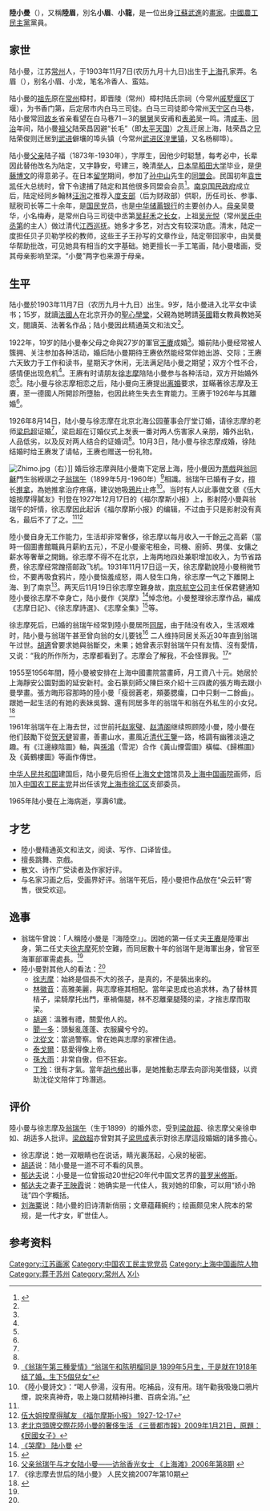{{for|於電視劇飾演陸小曼一角出道的台灣藝人|杜詩梅}}
{{東亞女性歷史人物
|名稱 =陸小曼
|身份 =近代女画家
|時代 = {{QING}}(1903~1911)<br> {{ROC-1912}}(1912~1928)<br> {{ROC-1928}}(1928~1949)<br> {{PRC}}(1949~1965)
|屆數 =
|前任 = 
|繼任 = 
|圖片名稱 =Lu Xiaoman.jpg
|圖片大小 =
|圖片說明 =陸小曼
|姓=陸
|名=眉
|姓名=
|字=
|最高職務 =
|封爵 =
|封號 =
|位號=
|位階=
|品階=
|御稱號 =<!--日本皇族之稱號-->
|宮號1 =<!--日本皇族之宮號-->
|宮號2 =<!--朝鮮王族之宮號-->
|封地 =
|湯沐邑 =
|神號 =
|尊號 =
|族裔 = [[漢族|漢族]]
|信仰 = <!--指的是宗教信仰-->
|旗籍 =<!--清朝旗人專用-->
|氏族 =
|府邸 =
|世系 = 
|初名 =
|乳名 =<!--日本、朝鮮、琉球以外人物用-->
|幼名 =<!--日本人用-->
|兒名 =<!--朝鮮人用-->
|童名 =<!--琉球人用-->
|小字=
|號=
|法號=
|院號=
|其他名號=
|出生日期={{birth date|1903|11|07}}
|出生地點={{QIN}}[[江苏省|江苏省]][[松江府|松江府]][[上海縣|上海縣]]
|婚年=1922年（與[[王賡|王賡]]）<br/>1926年（與徐志摩）
|逝世日期={{death date and age|1965|4|3|1903|9|19}}
|逝世地點={{PRC}}[[上海市|上海市]]
|諡號=
|墓葬=江苏苏州东山华侨公墓
|祠廟=
|父親=陆定
|嫡母=
|母親=吴曼华
|夫={{marriage|[[王賡|王賡]]|1922|1926}}<br />{{marriage|[[徐志摩|徐志摩]]|1926|1931}}
|婚姻名份=
|夫之父=徐申如
|夫之母=錢穆英
|夫之嫡母=
|夫之元配=[[張幼儀|張幼儀]]
|夫之正室=
|夫之繼室=
|夫之平妻=
|夫之側室=
|兄弟=
|姊妹=
|嫡兄弟=
|嫡姊妹=
|庶兄弟=
|庶姊妹=
|同胞兄弟=
|同胞姊妹=
|異母兄弟=
|異母姊妹=
|異父兄弟=
|異父姊妹=
|繼兄弟=
|繼姊妹=
|子=
|女=
|養子=
|養女=
|繼子=
|繼女=
|其他親屬 =
|經歷 = 
|著作 =
|注釋=}}
'''陸小曼'''（{{bd|1903年|11月7日|1965年|4月3日|catIdx=L}}），又稱'''陸眉'''，別名'''小眉'''、'''小龍'''，是一位出身[[江苏|江蘇]][[武进|武進]]的[[畫家|畫家]]。[[中國農工民主黨|中國農工民主黨]]黨員。

==家世==
陆小曼，江苏[[常州|常州]]人，于1903年11月7日(农历九月十九日)出生于[[上海|上海]]孔家弄。名眉（{{lang-en|May}}），别名小眉、小龙，笔名冷香人、蛮姑。

陆小曼的[[祖先|祖先]]原在[[常州|常州]]樟村，即晋陵（常州）樟村陆氏宗祠（今常州[[戚墅堰区|戚墅堰区]]丁堰），为书香门第，后定居市内白马三司徒。白马三司徒即今常州[[天宁区|天宁区]]白马巷，陆小曼常回[[故乡|故乡]]省亲看望在白马巷71－3的[[舅舅|舅舅]]吴安甫和[[表弟|表弟]]吴一鸣。清[[咸丰|咸丰]]、[[同治|同治]]年间，陆小曼[[祖父|祖父]]陆荣昌因避“长毛”（即[[太平天国|太平天国]]）之乱迁居上海，陆荣昌之[[兄|兄]]陆荣俊则迁居到[[武进|武进]]僻壤的埠头镇（今常州[[武进区|武进区]][[湟里镇|湟里镇]]，又名杨柳埠）。

陆小曼[[父亲|父亲]]陆子福（1873年-1930年），字厚生，因他少时聪慧，每考必中，长辈因此替他改名为陆定，又字静安，号建三，晚清[[举人|举人]]，[[日本|日本]][[早稻田大学|早稻田大学]]毕业，是[[伊藤博文|伊藤博文]]的得意弟子。在日本[[留学|留学]]期间，参加了[[孙中山|孙中山]]先生的[[同盟会|同盟会]]。民国初年[[袁世凯|袁世凯]]任大总统时，曾下令逮捕了陆定和其他很多同盟会会员<ref name="美丽与哀愁">{{cite book|title=《一个真实的陆小曼》|year=2006年6月|publisher=东方出版社|location=北京|isbn=7-5060-2524-8|editor=刘思慧|edition=2006年6月第1版|series=“美丽与哀愁”系列丛书|language=zh-hans}}</ref>{{Rp|18}}。[[南京国民政府|南京国民政府]]成立后，陆定经同乡翰林[[汪洵|汪洵]]之推荐入[[度支部|度支部]]（后为财政部）供职，历任司长、参事、赋税司长等二十余年，是[[國民黨_(1912–1913)|国民党]]员，也是[[中华储蓄银行|中华储蓄银行]]的主要创办人。[[母亲|母亲]]吴曼华，小名梅寿，是常州白马三司徒中丞第[[吴耔禾|吴耔禾]]之[[长女|长女]]，上祖[[吴光悦|吴光悦]]（常州[[吴氏中丞第|吴氏中丞第]]的主人）做过清代[[江西巡抚|江西巡抚]]。她多才多艺，对古文有较深功底。清末，陆定一度担任贝子贝勒学校的教师，这些王子王孙写的文章作业，陆定带回家中，由吴曼华帮助批改，可见她具有相当的文字基础。她更擅长一手工笔画，陆小曼嗜画，受其母亲影响至深。“小曼”两字也来源于母亲。

==生平==
陆小曼於1903年11月7日（农历九月十九日）出生。9岁，陆小曼进入北平女中读书；15岁，就讀[[法國人|法國人]]在北京开办的[[圣心学堂_(北京)|聖心學堂]]，父親為她聘請[[英國|英國]]籍女教員教她英文，閱讀英、法著名作品；陆小曼因此精通英文和法文<ref name="美丽与哀愁" />{{Rp|18-19}}。

1922年，19岁的陆小曼奉父母之命與27岁的軍官[[王賡|王賡]]成婚<ref name="美丽与哀愁" />{{Rp|29}}。婚前陆小曼经常被人簇拥、关注参加各种活动，婚后陆小曼期待王赓依然能经常伴她出游、交际；王赓六天致力于工作和读书，星期天才休闲，无法满足陆小曼之期望；双方个性不合，感情便出现危机<ref name="美丽与哀愁" />{{Rp|33}}。王赓有时请朋友[[徐志摩|徐志摩]]陪陆小曼参与各种活动，双方开始婚外恋<ref name="美丽与哀愁" />{{Rp|35}}。陆小曼与徐志摩相恋之后，陆小曼向王赓提出[[离婚|离婚]]要求，並瞞著徐志摩及王賡，至一德國人所開診所墮胎，也因此終生失去生育能力。王赓于1926年与其離婚<ref name="美丽与哀愁" />{{Rp|93}}。

1926年8月14日，陆小曼与徐志摩在北京北海公园董事会厅堂订婚，请徐志摩的老师[[梁启超|梁启超]]证婚<ref name="美丽与哀愁" />{{Rp|98}}，梁启超在订婚仪式上发表一番对两人伤害家人亲朋，婚外出轨，人品低劣，以及反对两人结合的证婚词<ref name="美丽与哀愁" />{{Rp|3}}。10月3日，陆小曼与徐志摩成婚，徐陆结婚时给王赓发了请帖，王赓也赠送一份礼物。

[[File:Zhimo.jpg|thumb]]（右）]]
婚后徐志摩與陆小曼南下定居上海，陸小曼因为[[票戲|票戲]]與[[翁同龢|翁同龢]]門生翁綬祺之子[[翁瑞午|翁瑞午]]（1899年5月-1960年）<ref>[http://www.xzbu.com/7/view-4554438.htm 《翁瑞午第三種愛情》“翁瑞午和陈明榴同是 1899年5月生，于是就在1918年结了婚，生下5個兒女”]</ref>相識。翁瑞午已婚有子女，擅长[[推拿|推拿]]，為她推拿治疗疼痛，建议她吸[[鴉片|鴉片]]止疼<ref>《陸小曼詩文》：“喝人參湯，沒有用。吃補品，沒有用。瑞午勸我吸幾口鴉片煙，說來真神奇，吸上幾口就精神抖擻、百病全消。”</ref>。当时有人以此事做文章《伍大姐按摩得膩友》刊登在1927年12月17日的《福尔摩斯小报》上，影射陸小曼與翁瑞午的奸情，徐志摩因此起诉《福尔摩斯小报》的编辑，不过由于只是影射没有真名，最后不了了之。<ref name="美丽与哀愁" />{{Rp|153}}<ref>[[s:伍大姐按摩得膩友|伍大姐按摩得膩友 《福尔摩斯小报》 1927-12-17]]</ref>

陸小曼自身无工作能力，生活却非常奢侈，徐志摩以每月收入一千餘[[銀圓|元]]之高薪（當時一個圖書館職員月薪約五元），不足小曼豪宅租金，司機、廚師、男僕、女傭之薪水等奢華之開銷。徐志摩不得不在北京，上海两地四处兼职增加收入，为节省路费，徐志摩经常蹭搭邮政飞机。1931年11月17日這一天，徐志摩勸說陸小曼稍微节俭，不要再吸食鸦片，陸小曼恼羞成怒，兩人發生口角，徐志摩一气之下離開上海、到了南京<ref>[http://big51.chinataiwan.org/twzlk/jingcaituijian/201010/t20101018_1564798.htm 老北京頭牌交際花陸小曼的奢侈生活 《三晉都市報》2009年1月21日，原題：《民國女子》]{{dead link|date=2018年5月 |bot=InternetArchiveBot |fix-attempted=yes }}</ref>。两天后11月19日徐志摩空難身故，[[中國航空|南京航空公司]]主任保君健通知陸小曼徐志摩不幸身亡，陆小曼作《哭摩》<ref>[http://dujingdian.diandian.com/post/2011-10-29/6326917 《哭摩》 陆小曼] {{webarchive|url=https://web.archive.org/web/20120219225030/http://dujingdian.diandian.com/post/2011-10-29/6326917 |date=2012-02-19 }}</ref>悼念他。小曼整理徐志摩作品，編成《志摩日記》、《徐志摩詩選》、《志摩全集》<ref>{{Cite web |url=http://www.hornbill.cdc.net.my/china/zhimo/ |title=徐志摩名作欣赏 |access-date=2012-03-01 |archive-url=https://web.archive.org/web/20120419210324/http://www.hornbill.cdc.net.my/china/zhimo/ |archive-date=2012-04-19 |dead-url=yes }}</ref>等。

徐志摩死后，已婚的翁瑞午经常到陸小曼居所[[同居|同居]]，由于陆没有收入，生活艰难时，陆小曼与翁瑞午甚至曾向翁的女儿要钱<ref>[http://www.xzmsw.com/show.aspx?id=2025&cid=37 父亲翁瑞午与才女陆小曼——访翁香光女士 《上海滩》2006年第8期] {{webarchive|url=https://web.archive.org/web/20121019195547/http://www.xzmsw.com/show.aspx?id=2025&cid=37 |date=2012-10-19 }}</ref> 二人维持同居关系近30年直到翁瑞午过世。[[胡適|胡適]]曾要求她與翁斷交，未果；她曾表示對翁瑞午只有友情、沒有愛情，又说：“我的所作所为，志摩都看到了。志摩会了解我，不会怪罪我。<ref>《徐志摩去世后的陆小曼》 人民文摘2007年第10期</ref>”

1955至1956年間，陸小曼被安排在上海中國畫院當畫師，月工資八十元。她居於上海靜安公園對面的延安新村。金石篆刻師父陳巨來介紹十三四歲的張方晦去跟小曼學畫。張方晦形容那時的陸小曼「瘦弱蒼老，頰萎腮癟，口中只剩一二餘齒」。跟她一起生活的有她的表妹吳錦、還有同居多年的翁瑞午和翁在外私生的小女兒。<ref name="cuhk-mjlsh">{{cite web |title=跟陸小曼學畫 |publisher=香港中文大學中國研究服務中心 |author=張方晦 |url=http://mjlsh.usc.cuhk.edu.hk/book.aspx?cid=7&tid=12&pid=1452&aid=1454 }}</ref>

1961年翁瑞午在上海去世，过世前托[[赵家璧|赵家璧]]、[[赵清阁|赵清阁]]继续照顾陸小曼，陸小曼在他们鼓勵下從[[贺天健|贺天健]]習畫，善畫山水，畫風近[[清代|清代]][[王鑒|王鑒]]一路，格調有幽雅淡遠之趣。有《江邊綠陰圖》軸，與[[孫鴻|孫鴻]]（雪泥）合作《黃山煙雲圖》橫幅、《歸樵圖》及《黃鶴樓圖》等画作傳世。

[[中华人民共和国|中华人民共和国]]建国后，陆小曼先后担任[[上海文史馆|上海文史馆]]馆员及[[上海中国画院|上海中国画院]]画师，后加入[[中国农工民主党|中国农工民主党]]并出任该党[[上海市|上海市]][[徐汇区|徐汇区]]支部委员。

1965年陆小曼在上海病逝，享壽61歲。

==才艺==
*陸小曼精通英文和法文，阅读、写作、口译皆佳。
*擅長跳舞、京戲。
*散文、诗作广受读者及作家好评。
*与名家习画之后，受画界好评。翁瑞午死后，陸小曼把作品放在“朵云轩”寄售，很受欢迎。

== 逸事 ==
* 翁瑞午曾說：「人稱陸小曼是『海陸空』」。因她的第一任丈夫[[王賡|王賡]]是陸軍出身，第二任丈夫[[徐志摩|徐志摩]]死於空難，而同居數十年的翁瑞午是海軍出身，曾官至海軍部軍需處長。<ref name="cuhk-mjlsh" />
* 陸小曼對其他人的看法：<ref name="cuhk-mjlsh" />
** [[徐志摩|徐志摩]]：始終是個長不大的孩子，是真的，不是裝出來的。
** [[林徽音|林徽音]]：高雅美麗，與志摩極其相配。當年梁思成也追求林，為了替林買桔子，梁騎摩托出門，車禍傷腿，林不忍離棄腿殘的梁，才捨志摩而取梁。
** [[胡適|胡適]]：溫雅有禮，關愛他人的。
** [[聞一多|聞一多]]：頭髮亂蓬蓬、衣服臟兮兮的。
** [[沈從文|沈從文]]：當過警察。曾在她與志摩的家裡住過。
** [[泰戈爾|泰戈爾]]：慈愛得像上帝。
** [[孫大雨|孫大雨]]：非常自傲，但不狂妄。
** [[丁玲|丁玲]]：很有才氣。當年[[胡也頻|胡也頻]]出事，是她推動志摩去向邵洵美借錢，以資助沈從文陪伴丁玲潛逃。

==评价==
陸小曼与徐志摩及[[翁瑞午|翁瑞午]]（生于1899）的婚外恋，受到[[梁啟超|梁啟超]]、徐志摩父亲徐申如、胡适多人批评。[[梁啟超|梁啟超]]亦曾對其子[[梁思成|梁思成]]表示對徐志摩這段婚姻的諸多擔心。

*徐志摩说：她一双眼睛也在说话，睛光裏荡起，心泉的秘密。
*[[胡适|胡适]]说：陆小曼是一道不可不看的风景。
*[[郁达夫|郁达夫]]说：小曼是一位曾振动20世纪20年代中国文艺界的[[普罗米修斯|普罗米修斯]]。
*[[郁达夫|郁达夫]]之妻子[[王映霞|王映霞]]说：她确实是一代佳人，我对她的印象，可以用“娇小玲珑”四个字概括。
*[[刘海粟|刘海粟]]说：陆小曼的旧诗清新俏丽；文章蕴藉婉约；绘画颇见宋人院本的常规，是一代才女，旷世佳人。

== 参考资料 ==
{{commonscat|Lu Xiaoman}}
{{reflist}}

{{Authority control}}
{{DEFAULTSORT:L}}
[[Category:江苏画家|Category:江苏画家]]
[[Category:中国农工民主党党员|Category:中国农工民主党党员]]
[[Category:上海中国画院人物|Category:上海中国画院人物]]
[[Category:葬于苏州|Category:葬于苏州]]
[[Category:常州人|Category:常州人]]
[[Category:陸姓|X小]]